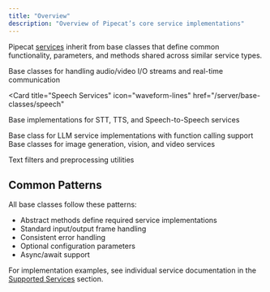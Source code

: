 ```yaml
---
title: "Overview"
description: "Overview of Pipecat’s core service implementations"
---
```


Pipecat [services](/server/services/supported-services) inherit from base classes that define common functionality, parameters, and methods shared across similar service types.

<CardGroup cols={2}>
  <Card
    title="Transport"
    icon="network-wired"
    href="/server/base-classes/transport">
    Base classes for handling audio/video I/O streams and real-time
    communication
  </Card>

<Card
  title="Speech Services"
  icon="waveform-lines"
  href="/server/base-classes/speech"
>
  Base implementations for STT, TTS, and Speech-to-Speech services
</Card>

<Card title="Language Models" icon="brain" href="/server/base-classes/llm">
  Base class for LLM service implementations with function calling support
</Card>

<Card title="Media Processing" icon="image" href="/server/base-classes/media">
  Base classes for image generation, vision, and video services
</Card>

  <Card
    title="Text Processing"
    icon="font"
    href="/server/base-classes/text">
    Text filters and preprocessing utilities
  </Card>
</CardGroup>

## Common Patterns

All base classes follow these patterns:

- Abstract methods define required service implementations
- Standard input/output frame handling
- Consistent error handling
- Optional configuration parameters
- Async/await support

For implementation examples, see individual service documentation in the [Supported Services](/server/services/supported-services) section.
